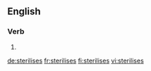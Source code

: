 
==English==

===Verb===
{{head|en}}

# {{en-third-person singular of|sterilise}}

[[de:sterilises]]
[[fr:sterilises]]
[[fi:sterilises]]
[[vi:sterilises]]